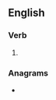 ==English==

===Verb===
{{head|en|verb form}}

# {{en-past of|thin}}

===Anagrams===
* {{l|en|hintend}}